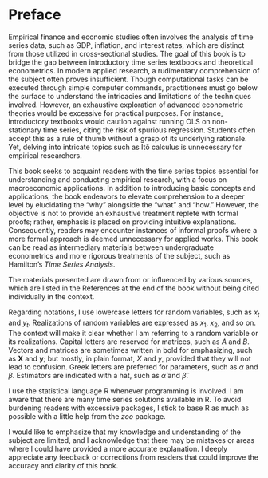 # Preface {.unnumbered}

Empirical finance and economic studies often involves the analysis of time series
data, such as GDP, inflation, and interest rates, which are distinct
from those utilized in cross-sectional studies. The goal of this book is
to bridge the gap between introductory time series textbooks and
theoretical econometrics. In modern applied research, a rudimentary
comprehension of the subject often proves insufficient. Though
computational tasks can be executed through simple computer commands,
practitioners must go below the surface to understand the intricacies
and limitations of the techniques involved. However, an exhaustive
exploration of advanced econometric theories would be excessive for
practical purposes. For instance, introductory textbooks would caution
against running OLS on non-stationary time series, citing the risk of
spurious regression. Students often accept this as a rule of thumb
without a grasp of its underlying rationale. Yet, delving into intricate
topics such as Itô calculus is unnecessary for empirical researchers.

This book seeks to acquaint readers with the time series topics
essential for understanding and conducting empirical research, with a
focus on macroeconomic applications. In addition to introducing basic
concepts and applications, the book endeavors to elevate comprehension
to a deeper level by elucidating the "why" alongside the "what" and
"how." However, the objective is not to provide an exhaustive treatment
replete with formal proofs; rather, emphasis is placed on providing
intuitive explanations. Consequently, readers may encounter instances of
informal proofs where a more formal approach is deemed unnecessary for
applied works. This book can be read as intermediary materials between
undergraduate econometrics and more rigorous treatments of the subject,
such as Hamilton's *Time Series Analysis*.

The materials presented are drawn from or influenced by various sources,
which are listed in the References at the end of the book without being
cited individually in the context.

Regarding notations, I use lowercase letters for random variables, such
as $x_t$ and $y_t$. Realizations of random variables are expressed as
$x_1$, $x_2$, and so on. The context will make it clear whether I am
referring to a random variable or its realizations. Capital letters are
reserved for matrices, such as $A$ and $B$. Vectors and matrices are
sometimes written in bold for emphasizing, such as $\boldsymbol X$ and
$\boldsymbol y$; but mostly, in plain format, $X$ and $y$, provided that
they will not lead to confusion. Greek letters are preferred for
parameters, such as $\alpha$ and $\beta$. Estimators are indicated with
a hat, such as $\hat{\alpha}$ and $\hat{\beta}$.

I use the statistical language R whenever programming is involved. I am
aware that there are many time series solutions available in R. To avoid
burdening readers with excessive packages, I stick to base R as much as
possible with a little help from the *zoo* package.

I would like to emphasize that my knowledge and understanding of the
subject are limited, and I acknowledge that there may be mistakes or
areas where I could have provided a more accurate explanation. I deeply
appreciate any feedback or corrections from readers that could improve
the accuracy and clarity of this book.
